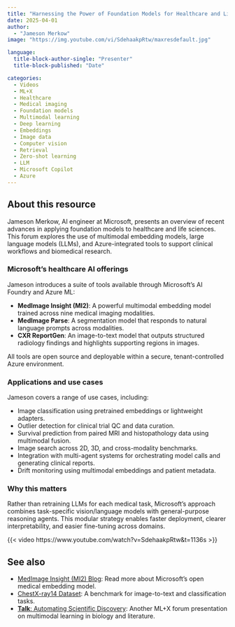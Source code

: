 ```yaml
---
title: "Harnessing the Power of Foundation Models for Healthcare and Life Sciences"
date: 2025-04-01
author:
  - "Jameson Merkow"
image: "https://img.youtube.com/vi/SdehaakpRtw/maxresdefault.jpg"

language: 
  title-block-author-single: "Presenter"
  title-block-published: "Date"

categories:
  - Videos
  - ML+X
  - Healthcare
  - Medical imaging
  - Foundation models
  - Multimodal learning
  - Deep learning
  - Embeddings
  - Image data
  - Computer vision
  - Retrieval
  - Zero-shot learning
  - LLM
  - Microsoft Copilot
  - Azure
---
```


## About this resource

Jameson Merkow, AI engineer at Microsoft, presents an overview of recent advances in applying foundation models to healthcare and life sciences. This forum explores the use of multimodal embedding models, large language models (LLMs), and Azure-integrated tools to support clinical workflows and biomedical research.

### Microsoft's healthcare AI offerings
Jameson introduces a suite of tools available through Microsoft's AI Foundry and Azure ML:

- **MedImage Insight (MI2)**: A powerful multimodal embedding model trained across nine medical imaging modalities.
- **MedImage Parse**: A segmentation model that responds to natural language prompts across modalities.
- **CXR ReportGen**: An image-to-text model that outputs structured radiology findings and highlights supporting regions in images.

All tools are open source and deployable within a secure, tenant-controlled Azure environment.

### Applications and use cases
Jameson covers a range of use cases, including:

- Image classification using pretrained embeddings or lightweight adapters.
- Outlier detection for clinical trial QC and data curation.
- Survival prediction from paired MRI and histopathology data using multimodal fusion.
- Image search across 2D, 3D, and cross-modality benchmarks.
- Integration with multi-agent systems for orchestrating model calls and generating clinical reports.
- Drift monitoring using multimodal embeddings and patient metadata.

### Why this matters
Rather than retraining LLMs for each medical task, Microsoft's approach combines task-specific vision/language models with general-purpose reasoning agents. This modular strategy enables faster deployment, clearer interpretability, and easier fine-tuning across domains.

{{< video https://www.youtube.com/watch?v=SdehaakpRtw&t=1136s >}}

## See also
- [MedImage Insight (MI2) Blog](https://techcommunity.microsoft.com/blog/healthcareandlifesciencesblog/discovering-the-power-of-finetuning-medimageinsight-on-your-data/4395057): Read more about Microsoft's open medical embedding model.
- [ChestX-ray14 Dataset](https://paperswithcode.com/dataset/chestx-ray8): A benchmark for image-to-text and classification tasks.
- [**Talk**: Automating Scientific Discovery](https://uw-madison-datascience.github.io/ML-X-Nexus/Applications/Videos/Forums/mlx_2025-03-04.html): Another ML+X forum presentation on multimodal learning in biology and literature.
